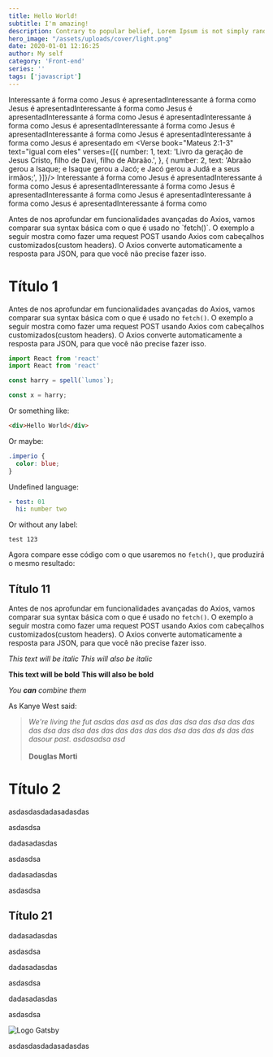 ```yaml
---
title: Hello World!
subtitle: I'm amazing!
description: Contrary to popular belief, Lorem Ipsum is not simply random text. It has roots in a piece of classical Latin literature from 45 BC, making it over 2000 years old.
hero_image: "/assets/uploads/cover/light.png"
date: 2020-01-01 12:16:25
author: My self
category: 'Front-end'
series: ''
tags: ['javascript']
---
```



Interessante á forma como Jesus é apresentadInteressante á forma como Jesus é apresentadInteressante á forma como Jesus é apresentadInteressante á forma como Jesus é apresentadInteressante á forma como Jesus é apresentadInteressante á forma como Jesus é apresentadInteressante á forma como Jesus é apresentadInteressante á forma como Jesus é apresentado em <Verse book="Mateus 2:1-3" text="igual com eles" verses={[{
    number: 1,
    text: 'Livro da geração de Jesus Cristo, filho de Davi, filho de Abraão.',
  },
  {
    number: 2,
    text: 'Abraão gerou a Isaque; e Isaque gerou a Jacó; e Jacó gerou a Judá e a seus irmãos;',
  }]}/> Interessante á forma como Jesus é apresentadInteressante á forma como Jesus é apresentadInteressante á forma como Jesus é apresentadInteressante á forma como Jesus é apresentadInteressante á forma como Jesus é apresentadInteressante á forma como

<Alert
  type="success"
  message="Note: If the Tooltip is wrapping a functional component, ensure that the functional component accepts a ref using forwardRef."
/>

<Alert
  type="error"
  message="Note: If the Tooltip is wrapping a functional component, ensure that the functional component accepts a ref using forwardRef."
/>

<Alert
  type="warning"
  message="Note: If the Tooltip is wrapping a functional component, ensure that the functional component accepts a ref using forwardRef."
/>

<Alert
  type="info"
  message="Note: If the Tooltip is wrapping a functional component, ensure that the functional component accepts a ref using forwardRef."
/>

<p>
Antes de nos aprofundar em funcionalidades avançadas do Axios, vamos comparar sua syntax básica com o que é usado no `fetch()`. O exemplo a seguir mostra como fazer uma request POST usando Axios com cabeçalhos customizados(custom headers). O Axios converte automaticamente a resposta para JSON, para que você não precise fazer isso.
</p>

# Título 1

Antes de nos aprofundar em funcionalidades avançadas do Axios, vamos comparar sua syntax básica com o que é usado no `fetch()`. O exemplo a seguir mostra como fazer uma request POST usando Axios com cabeçalhos customizados(custom headers). O Axios converte automaticamente a resposta para JSON, para que você não precise fazer isso.

```jsx
import React from 'react'
import React from 'react'
```

```javascript
const harry = spell(`lumos`);

const x = harry;
```

Or something like:

```html
<div>Hello World</div>
```

Or maybe:

```css
.imperio {
  color: blue;
}
```

Undefined language:

```yaml
- test: 01
  hi: number two
```

Or without any label:

```
test 123
```

Agora compare esse código com o que usaremos no `fetch()`, que produzirá o mesmo resultado:

## Título 11

Antes de nos aprofundar em funcionalidades avançadas do Axios, vamos comparar sua syntax básica com o que é usado no `fetch()`. O exemplo a seguir mostra como fazer uma request POST usando Axios com cabeçalhos customizados(custom headers). O Axios converte automaticamente a resposta para JSON, para que você não precise fazer isso.

*This text will be italic*
_This will also be italic_

**This text will be bold**
__This will also be bold__

_You **can** combine them_

As Kanye West said:

> *We're living the fut asdas das asd as das das dsa das dsa das das das dsa das dsa das das das das das das dsa das das ds das das dasour past. asdasadsa asd*<br/><br/>**Douglas Morti**

# Título 2

asdasdasdadasadasdas

asdasdsa

dadasadasdas

asdasdsa

dadasadasdas

asdasdsa

## Título 21

dadasadasdas

asdasdsa

dadasadasdas

asdasdsa

dadasadasdas

asdasdsa

![Logo Gatsby](/assets/uploads/posts/button.png)

asdasdasdadasadasdas

